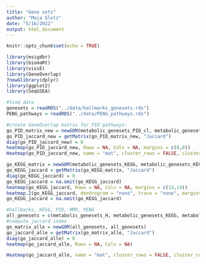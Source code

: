 ```yaml
---
title: "Gene sets"
author: "Maja Glotz"
date: "5/16/2022"
output: html_document
---
```


```r
knitr::opts_chunk$set(echo = TRUE)
```

```r
library(msigdbr)
library(biomaRt)
library(vissE)
library(GeneOverlap)
?newGlibrary(dplyr)
library(ggplot2)
library(SeqGSEA)
```

```r
#load data
genesets = readRDS("../data/hallmarks_genesets.rds")
PENG_pathways = readRDS("../data/PENG_pathways.rds")
```

```r
#create GeneOverlap matrix for PID pathways:
go_PID_matrix_new = newGOM(metabolic_genesets_PID_cl, metabolic_genesets_PID_cl)
go_PID_jaccard_new = getMatrix(go_PID_matrix_new, "Jaccard")
diag(go_PID_jaccard_new) = 0
heatmap(go_PID_jaccard_new, Rowv = NA, Colv = NA, margins = c(8,8))
Heatmap(go_PID_jaccard_new, name = "mat", cluster_rows = FALSE, cluster_columns = FALSE, column_names_gp = gpar(fontsize = 5), row_names_gp = gpar(fontsize = 5))
```

```r
go_KEGG_matrix = newGOM(metabolic_genesets_KEGG, metabolic_genesets_KEGG)
go_KEGG_jaccard = getMatrix(go_KEGG_matrix, "Jaccard")
diag(go_KEGG_jaccard) = 0
go_KEGG_jaccard = na.omit(go_KEGG_jaccard)
heatmap(go_KEGG_jaccard, Rowv = NA, Colv = NA, margins = c(14,14))
heatmap.2(go_KEGG_jaccard, dendrogram = "none", trace = "none", margins = c(11,11))
go_KEGG_jaccard = na.omit(go_KEGG_jaccard)
```

```r
#hallmarks, KEGG, PID, MMR, PENG
all_genesets = c(metabolic_genesets_H, metabolic_genesets_KEGG, metabolic_genesets_PID_cl, MMR, PENG_pathways)
#compute jaccard index
go_matrix_alle = newGOM(all_genesets, all_genesets)
go_jaccard_alle = getMatrix(go_matrix_alle, "Jaccard")
diag(go_jaccard_alle) = 0
heatmap(go_jaccard_alle, Rowv = NA, Colv = NA)

Heatmap(go_jaccard_alle, name = "mat", cluster_rows = FALSE, cluster_columns = FALSE, column_names_gp = gpar(fontsize = 2), row_names_gp = gpar(fontsize = 2))
```

